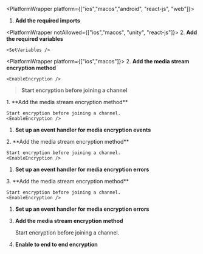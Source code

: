 
<PlatformWrapper platform={["ios","macos","android", "react-js", "web"]}>
<PlatformWrapper notAllowed="unity">
      
1.  **Add the required imports**

    <ImportLibrary />
</PlatformWrapper>

<PlatformWrapper notAllowed={["ios","macos", "unity", "react-js"]}>
2.  **Add the required variables**

    <SetVariables />
</PlatformWrapper>

<PlatformWrapper platform={["ios","macos"]}>
2.  **Add the media stream encryption method**

    <EnableEncryption />
> **Start encryption before joining a channel**
</PlatformWrapper>
</PlatformWrapper>
<PlatformWrapper platform={["unity"]}>
1.  **Add the media stream encryption method**

    Start encryption before joining a channel.
    <EnableEncryption />

1.  **Set up an event handler for media encryption events**

    <EventHandler />
</PlatformWrapper>
<PlatformWrapper platform={["react-js"]}>
2.  **Add the media stream encryption method**

    Start encryption before joining a channel.
    <EnableEncryption />

1.  **Set up an event handler for media encryption errors**

    <EventHandler />
</PlatformWrapper>
<PlatformWrapper platform="android">
3.  **Add the media stream encryption method**

    Start encryption before joining a channel.
    <EnableEncryption />

1.  **Set up an event handler for media encryption errors**

    <EventHandler />
</PlatformWrapper>
<PlatformWrapper platform="web">

3.  **Add the media stream encryption method**

    Start encryption before joining a channel.
    <EnableEncryption />
    
1. **Enable to end to end encryption**
    
    <EnableEndToEndEncryption />

</PlatformWrapper>
